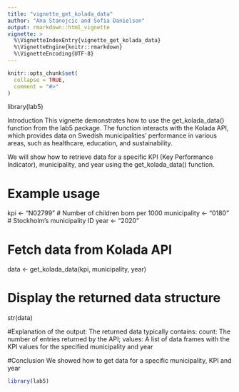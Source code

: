 ```yaml
---
title: "vignette_get_kolada_data"
author: "Ana Stanojcic and Sofia Danielson"
output: rmarkdown::html_vignette
vignette: >
  %\VignetteIndexEntry{vignette_get_kolada_data}
  %\VignetteEngine{knitr::rmarkdown}
  %\VignetteEncoding{UTF-8}
---
```


```r
knitr::opts_chunk$set(
  collapse = TRUE,
  comment = "#>"
)
```
library(lab5)  

Introduction
This vignette demonstrates how to use the get_kolada_data() function from the lab5 package. The function interacts with the Kolada API, which provides data on Swedish municipalities' performance in various areas, such as healthcare, education, and sustainability.

We will show how to retrieve data for a specific KPI (Key Performance Indicator), municipality, and year using the get_kolada_data() function. 

# Example usage
kpi <- "N02799"  # Number of children born per 1000
municipality <- "0180"  # Stockholm's municipality ID
year <- "2020"

# Fetch data from Kolada API
data <- get_kolada_data(kpi, municipality, year)

# Display the returned data structure
str(data)


#Explanation of the output:
The returned data typically contains:
count: The number of entries returned by the API;
values: A list of data frames with the KPI values for the specified municipality and year

#Conclusion
We showed how to get data for a specific municipality, KPI and year

```r
library(lab5)
```
